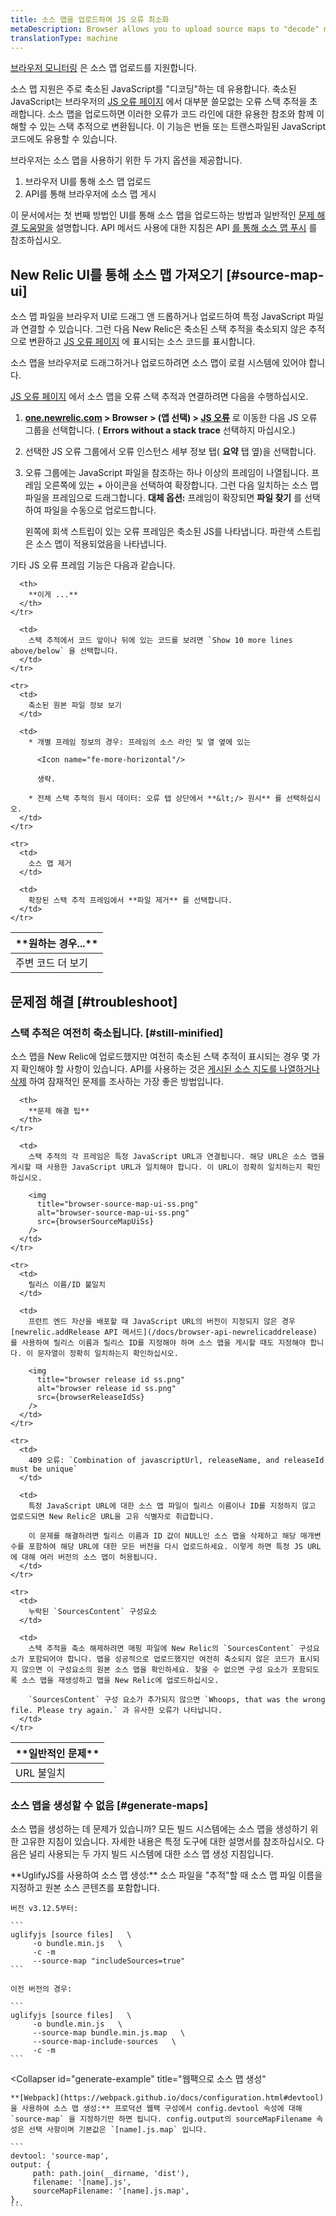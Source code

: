 ```yaml
---
title: 소스 맵을 업로드하여 JS 오류 최소화
metaDescription: Browser allows you to upload source maps to "decode" minified JavaScript; this allows you to understand your error stack traces in the browser UI.
translationType: machine
---
```




[브라우저 모니터링](/docs/browser/new-relic-browser/getting-started/introduction-new-relic-browser) 은 소스 맵 업로드를 지원합니다.

소스 맵 지원은 주로 축소된 JavaScript를 "디코딩"하는 데 유용합니다. 축소된 JavaScript는 브라우저의 [JS 오류 페이지](/docs/browser/new-relic-browser/browser-pro-features/javascript-errors-page-examining-errors-over-time) 에서 대부분 쓸모없는 오류 스택 추적을 초래합니다. 소스 맵을 업로드하면 이러한 오류가 코드 라인에 대한 유용한 참조와 함께 이해할 수 있는 스택 추적으로 변환됩니다. 이 기능은 번들 또는 트랜스파일된 JavaScript 코드에도 유용할 수 있습니다.

브라우저는 소스 맵을 사용하기 위한 두 가지 옵션을 제공합니다.

1. 브라우저 UI를 통해 소스 맵 업로드
2. API를 통해 브라우저에 소스 맵 게시

이 문서에서는 첫 번째 방법인 UI를 통해 소스 맵을 업로드하는 방법과 일반적인 [문제 해결 도움말을](#troubleshoot) 설명합니다. API 메서드 사용에 대한 지침은 API [를 통해 소스 맵 푸시](/docs/push-source-maps-api) 를 참조하십시오.

## New Relic UI를 통해 소스 맵 가져오기 [#source-map-ui]

소스 맵 파일을 브라우저 UI로 드래그 앤 드롭하거나 업로드하여 특정 JavaScript 파일과 연결할 수 있습니다. 그런 다음 New Relic은 축소된 스택 추적을 축소되지 않은 추적으로 변환하고 [JS 오류 페이지](#examine-unminified) 에 표시되는 소스 코드를 표시합니다.

소스 맵을 브라우저로 드래그하거나 업로드하려면 소스 맵이 로컬 시스템에 있어야 합니다.

[JS 오류 페이지](/docs/browser/new-relic-browser/browser-pro-features/javascript-errors-page-examining-errors-over-time) 에서 소스 맵을 오류 스택 추적과 연결하려면 다음을 수행하십시오.

1. **[one.newrelic.com](https://one.newrelic.com/all-capabilities) > Browser > (앱 선택) > [JS 오류](/docs/browser/new-relic-browser/browser-pro-features/javascript-errors-page-examining-errors-over-time)** 로 이동한 다음 JS 오류 그룹을 선택합니다. ( **Errors without a stack trace** 선택하지 마십시오.)

2. 선택한 JS 오류 그룹에서 오류 인스턴스 세부 정보 탭( **요약** 탭 옆)을 선택합니다.

3. 오류 그룹에는 JavaScript 파일을 참조하는 하나 이상의 프레임이 나열됩니다. 프레임 오른쪽에 있는 + 아이콘을 선택하여 확장합니다. 그런 다음 일치하는 소스 맵 파일을 프레임으로 드래그합니다. **대체 옵션:** 프레임이 확장되면 **파일 찾기** 를 선택하여 파일을 수동으로 업로드합니다.

   <Callout variant="tip">
     왼쪽에 회색 스트립이 있는 오류 프레임은 축소된 JS를 나타냅니다. 파란색 스트립은 소스 맵이 적용되었음을 나타냅니다.
   </Callout>

기타 JS 오류 프레임 기능은 다음과 같습니다.

<table>
  <thead>
    <tr>
      <th style={{ width: "200px" }}>
        **원하는 경우...**
      </th>

      <th>
        **이게 ...**
      </th>
    </tr>
  </thead>

  <tbody>
    <tr>
      <td>
        주변 코드 더 보기
      </td>

      <td>
        스택 추적에서 코드 앞이나 뒤에 있는 코드를 보려면 `Show 10 more lines above/below` 을 선택합니다.
      </td>
    </tr>

    <tr>
      <td>
        축소된 원본 파일 정보 보기
      </td>

      <td>
        * 개별 프레임 정보의 경우: 프레임의 소스 라인 및 열 옆에 있는

          <Icon name="fe-more-horizontal"/>

          생략.

        * 전체 스택 추적의 원시 데이터: 오류 탭 상단에서 **&lt;/> 원시** 를 선택하십시오.
      </td>
    </tr>

    <tr>
      <td>
        소스 맵 제거
      </td>

      <td>
        확장된 스택 추적 프레임에서 **파일 제거** 를 선택합니다.
      </td>
    </tr>
  </tbody>
</table>

## 문제점 해결 [#troubleshoot]

### 스택 추적은 여전히 축소됩니다. [#still-minified]

소스 맵을 New Relic에 업로드했지만 여전히 축소된 스택 추적이 표시되는 경우 몇 가지 확인해야 할 사항이 있습니다. API를 사용하는 것은 [게시된 소스 지도를 나열하거나 삭제](/docs/push-source-maps-api#publish) 하여 잠재적인 문제를 조사하는 가장 좋은 방법입니다.

<table>
  <thead>
    <tr>
      <th style={{ width: "200px" }}>
        **일반적인 문제**
      </th>

      <th>
        **문제 해결 팁**
      </th>
    </tr>
  </thead>

  <tbody>
    <tr>
      <td>
        URL 불일치
      </td>

      <td>
        스택 추적의 각 프레임은 특정 JavaScript URL과 연결됩니다. 해당 URL은 소스 맵을 게시할 때 사용한 JavaScript URL과 일치해야 합니다. 이 URL이 정확히 일치하는지 확인하십시오.

        <img
          title="browser-source-map-ui-ss.png"
          alt="browser-source-map-ui-ss.png"
          src={browserSourceMapUiSs}
        />
      </td>
    </tr>

    <tr>
      <td>
        릴리스 이름/ID 불일치
      </td>

      <td>
        프런트 엔드 자산을 배포할 때 JavaScript URL의 버전이 지정되지 않은 경우 [newrelic.addRelease API 메서드](/docs/browser-api-newrelicaddrelease) 를 사용하여 릴리스 이름과 릴리스 ID를 지정해야 하며 소스 맵을 게시할 때도 지정해야 합니다. 이 문자열이 정확히 일치하는지 확인하십시오.

        <img
          title="browser release id ss.png"
          alt="browser release id ss.png"
          src={browserReleaseIdSs}
        />
      </td>
    </tr>

    <tr>
      <td>
        409 오류: `Combination of javascriptUrl, releaseName, and releaseId must be unique`
      </td>

      <td>
        특정 JavaScript URL에 대한 소스 맵 파일이 릴리스 이름이나 ID를 지정하지 않고 업로드되면 New Relic은 URL을 고유 식별자로 취급합니다.

        이 문제를 해결하려면 릴리스 이름과 ID 값이 NULL인 소스 맵을 삭제하고 해당 매개변수를 포함하여 해당 URL에 대한 모든 버전을 다시 업로드하세요. 이렇게 하면 특정 JS URL에 대해 여러 버전의 소스 맵이 허용됩니다.
      </td>
    </tr>

    <tr>
      <td>
        누락된 `SourcesContent` 구성요소
      </td>

      <td>
        스택 추적을 축소 해제하려면 매핑 파일에 New Relic의 `SourcesContent` 구성요소가 포함되어야 합니다. 맵을 성공적으로 업로드했지만 여전히 축소되지 않은 코드가 표시되지 않으면 이 구성요소의 원본 소스 맵을 확인하세요. 찾을 수 없으면 구성 요소가 포함되도록 소스 맵을 재생성하고 맵을 New Relic에 업로드하십시오.

        `SourcesContent` 구성 요소가 추가되지 않으면 `Whoops, that was the wrong file. Please try again.` 과 유사한 오류가 나타납니다.
      </td>
    </tr>
  </tbody>
</table>

### 소스 맵을 생성할 수 없음 [#generate-maps]

소스 맵을 생성하는 데 문제가 있습니까? 모든 빌드 시스템에는 소스 맵을 생성하기 위한 고유한 지침이 있습니다. 자세한 내용은 특정 도구에 대한 설명서를 참조하십시오. 다음은 널리 사용되는 두 가지 빌드 시스템에 대한 소스 맵 생성 지침입니다.

<CollapserGroup>
  <Collapser
    id="generate-example"
    title="UglifyJS로 소스 맵 생성"
  >
    **UglifyJS를 사용하여 소스 맵 생성:** 소스 파일을 "추적"할 때 소스 맵 파일 이름을 지정하고 원본 소스 콘텐츠를 포함합니다.

    버전 v3.12.5부터:

    ```
    uglifyjs [source files]   \ 
         -o bundle.min.js   \ 
         -c -m
         --source-map "includeSources=true"
    ```

    이전 버전의 경우:

    ```
    uglifyjs [source files]   \ 
         -o bundle.min.js   \ 
         --source-map bundle.min.js.map   \ 
         --source-map-include-sources   \ 
         -c -m
    ```
  </Collapser>

  <Collapser
    id="generate-example"
    title="웹팩으로 소스 맵 생성"
  >
    **[Webpack](https://webpack.github.io/docs/configuration.html#devtool) 을 사용하여 소스 맵 생성:** 프로덕션 웹팩 구성에서 config.devtool 속성에 대해 `source-map` 을 지정하기만 하면 됩니다. config.output의 sourceMapFilename 속성은 선택 사항이며 기본값은 `[name].js.map` 입니다.

    ```
    devtool: 'source-map', 
    output: { 
         path: path.join(__dirname, 'dist'), 
         filename: '[name].js', 
         sourceMapFilename: '[name].js.map', 
    },
    ```
  </Collapser>
</CollapserGroup>